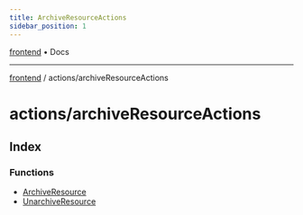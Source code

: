 ```yaml
---
title: ArchiveResourceActions
sidebar_position: 1
---
```


[frontend](./archiveResourceActions/../..) • Docs

***

[frontend](./archiveResourceActions/../..) / actions/archiveResourceActions

# actions/archiveResourceActions

## Index

### Functions

- [ArchiveResource](./archiveResourceActions/functions/ArchiveResource)
- [UnarchiveResource](./archiveResourceActions/functions/UnarchiveResource)

